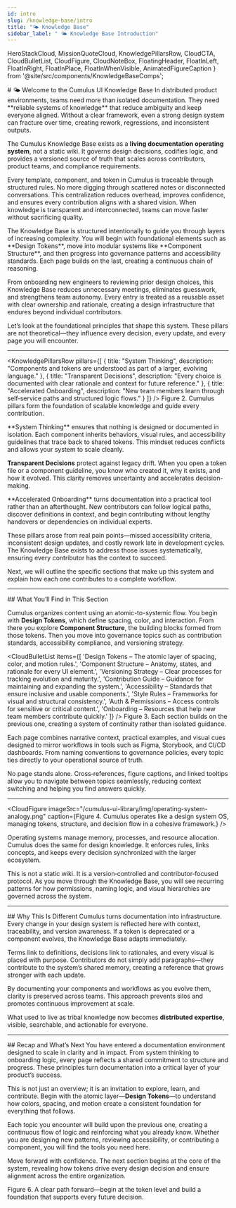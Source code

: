 ```yaml
---
id: intro
slug: /knowledge-base/intro
title: "🌤️ Knowledge Base"
sidebar_label: " 🌤️ Knowledge Base Introduction"
---
```


  HeroStackCloud,
  MissionQuoteCloud,
  KnowledgePillarsRow,
  CloudCTA,
  CloudBulletList,
  CloudFigure,
  CloudNoteBox,
  FloatingHeader,
  FloatInLeft,
  FloatInRight,
  FloatInPlace,
  FloatInWhenVisible,
  AnimatedFigureCaption
} from '@site/src/components/KnowledgeBaseComps';

<FloatInPlace>
# 🌤️ Welcome to the Cumulus UI Knowledge Base
</FloatInPlace>

<MissionQuoteCloud quote="Knowledge should not live in silos. It should flow like clouds—visible, shareable, and always evolving." author="Cumulus Team" />

<FloatInLeft>
In distributed product environments, teams need more than isolated documentation. They need **reliable systems of knowledge** that reduce ambiguity and keep everyone aligned. Without a clear framework, even a strong design system can fracture over time, creating rework, regressions, and inconsistent outputs.  

The Cumulus Knowledge Base exists as a **living documentation operating system**, not a static wiki. It governs design decisions, codifies logic, and provides a versioned source of truth that scales across contributors, product teams, and compliance requirements.
</FloatInLeft>

<FloatInLeft>

Every template, component, and token in Cumulus is traceable through structured rules. No more digging through scattered notes or disconnected conversations. This centralization reduces overhead, improves confidence, and ensures every contribution aligns with a shared vision. When knowledge is transparent and interconnected, teams can move faster without sacrificing quality.
</FloatInLeft>


<FloatInLeft>
The Knowledge Base is structured intentionally to guide you through layers of increasing complexity. You will begin with foundational elements such as **Design Tokens**, move into modular systems like **Component Structure**, and then progress into governance patterns and accessibility standards. Each page builds on the last, creating a continuous chain of reasoning.
</FloatInLeft>

<FloatInLeft>

From onboarding new engineers to reviewing prior design choices, this Knowledge Base reduces unnecessary meetings, eliminates guesswork, and strengthens team autonomy. Every entry is treated as a reusable asset with clear ownership and rationale, creating a design infrastructure that endures beyond individual contributors.
</FloatInLeft>


<FloatInLeft>
Let’s look at the foundational principles that shape this system. These pillars are not theoretical—they influence every decision, every update, and every page you will encounter.
</FloatInLeft>

---

<KnowledgePillarsRow
  pillars={[
    {
      title: "System Thinking",
      description: "Components and tokens are understood as part of a larger, evolving language."
    },
    {
      title: "Transparent Decisions",
      description: "Every choice is documented with clear rationale and context for future reference."
    },
    {
      title: "Accelerated Onboarding",
      description: "New team members learn through self‑service paths and structured logic flows."
    }
  ]}
/>
<AnimatedFigureCaption>
Figure 2. Cumulus pillars form the foundation of scalable knowledge and guide every contribution.
</AnimatedFigureCaption>

<FloatInLeft>
**System Thinking** ensures that nothing is designed or documented in isolation. Each component inherits behaviors, visual rules, and accessibility guidelines that trace back to shared tokens. This mindset reduces conflicts and allows your system to scale cleanly.
</FloatInLeft>

<FloatInLeft>

**Transparent Decisions** protect against legacy drift. When you open a token file or a component guideline, you know who created it, why it exists, and how it evolved. This clarity removes uncertainty and accelerates decision-making.
</FloatInLeft>


<FloatInLeft>
**Accelerated Onboarding** turns documentation into a practical tool rather than an afterthought. New contributors can follow logical paths, discover definitions in context, and begin contributing without lengthy handovers or dependencies on individual experts.
</FloatInLeft>

<FloatInLeft>

These pillars arose from real pain points—missed accessibility criteria, inconsistent design updates, and costly rework late in development cycles. The Knowledge Base exists to address those issues systematically, ensuring every contributor has the context to succeed.
</FloatInLeft>


<FloatInLeft>
Next, we will outline the specific sections that make up this system and explain how each one contributes to a complete workflow.
</FloatInLeft>

---

<FloatInWhenVisible>
## What You’ll Find in This Section
</FloatInWhenVisible>

<FloatInLeft>

Cumulus organizes content using an atomic-to-systemic flow. You begin with **Design Tokens**, which define spacing, color, and interaction. From there you explore **Component Structure**, the building blocks formed from those tokens. Then you move into governance topics such as contribution standards, accessibility compliance, and versioning strategy.
</FloatInLeft>


<CloudBulletList
  items={[
    'Design Tokens – The atomic layer of spacing, color, and motion rules.',
    'Component Structure – Anatomy, states, and rationale for every UI element.',
    'Versioning Strategy – Clear processes for tracking evolution and maturity.',
    'Contribution Guide – Guidance for maintaining and expanding the system.',
    'Accessibility – Standards that ensure inclusive and usable components.',
    'Style Rules – Frameworks for visual and structural consistency.',
    'Auth & Permissions – Access controls for sensitive or critical content.',
    'Onboarding – Resources that help new team members contribute quickly.'
  ]}
/>
<AnimatedFigureCaption>
Figure 3. Each section builds on the previous one, creating a system of continuity rather than isolated guidance.
</AnimatedFigureCaption>

<FloatInLeft>
Each page combines narrative context, practical examples, and visual cues designed to mirror workflows in tools such as Figma, Storybook, and CI/CD dashboards. From naming conventions to governance policies, every topic ties directly to your operational source of truth.
</FloatInLeft>

<FloatInLeft>

No page stands alone. Cross‑references, figure captions, and linked tooltips allow you to navigate between topics seamlessly, reducing context switching and helping you find answers quickly.
</FloatInLeft>


---

<CloudFigure
  imageSrc="/cumulus-ui-library/img/operating-system-analogy.png"
  caption={<AnimatedFigureCaption>Figure 4. Cumulus operates like a design system OS, managing tokens, structure, and decision flow in a cohesive framework.</AnimatedFigureCaption>}
/>

<FloatInLeft>
Operating systems manage memory, processes, and resource allocation. Cumulus does the same for design knowledge. It enforces rules, links concepts, and keeps every decision synchronized with the larger ecosystem.
</FloatInLeft>

<FloatInLeft>

This is not a static wiki. It is a version‑controlled and contributor‑focused protocol. As you move through the Knowledge Base, you will see recurring patterns for how permissions, naming logic, and visual hierarchies are governed across the system.
</FloatInLeft>


---

<FloatInWhenVisible>
## Why This Is Different
</FloatInWhenVisible>

<FloatInLeft>
Cumulus turns documentation into infrastructure. Every change in your design system is reflected here with context, traceability, and version awareness. If a token is deprecated or a component evolves, the Knowledge Base adapts immediately.
</FloatInLeft>

<FloatInLeft>

Terms link to definitions, decisions link to rationales, and every visual is placed with purpose. Contributors do not simply add paragraphs—they contribute to the system’s shared memory, creating a reference that grows stronger with each update.
</FloatInLeft>


<FloatInLeft>
By documenting your components and workflows as you evolve them, clarity is preserved across teams. This approach prevents silos and promotes continuous improvement at scale.
</FloatInLeft>

<FloatInLeft>

What used to live as tribal knowledge now becomes **distributed expertise**, visible, searchable, and actionable for everyone.
</FloatInLeft>


---

<FloatInWhenVisible>
## Recap and What’s Next
</FloatInWhenVisible>

<FloatInLeft>
You have entered a documentation environment designed to scale in clarity and in impact. From system thinking to onboarding logic, every page reflects a shared commitment to structure and progress. These principles turn documentation into a critical layer of your product’s success.
</FloatInLeft>

<FloatInLeft>

This is not just an overview; it is an invitation to explore, learn, and contribute. Begin with the atomic layer—**Design Tokens**—to understand how colors, spacing, and motion create a consistent foundation for everything that follows.
</FloatInLeft>


<FloatInLeft>
Each topic you encounter will build upon the previous one, creating a continuous flow of logic and reinforcing what you already know. Whether you are designing new patterns, reviewing accessibility, or contributing a component, you will find the tools you need here.
</FloatInLeft>

<FloatInLeft>

Move forward with confidence. The next section begins at the core of the system, revealing how tokens drive every design decision and ensure alignment across the entire organization.
</FloatInLeft>


<CloudCTA
  title="Explore the Docs, Build the Future"
  subtitle="Design systems only scale when knowledge is transparent and accessible. Let Cumulus guide the way."
  buttonText="Start with Design Tokens"
  buttonLink="/knowledge-base/design-tokens"
/>
<AnimatedFigureCaption>
Figure 6. A clear path forward—begin at the token level and build a foundation that supports every future decision.
</AnimatedFigureCaption>
